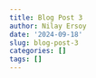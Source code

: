 ```yaml
---
title: Blog Post 3
author: Nilay Ersoy
date: '2024-09-18'
slug: blog-post-3
categories: []
tags: []
---
```

